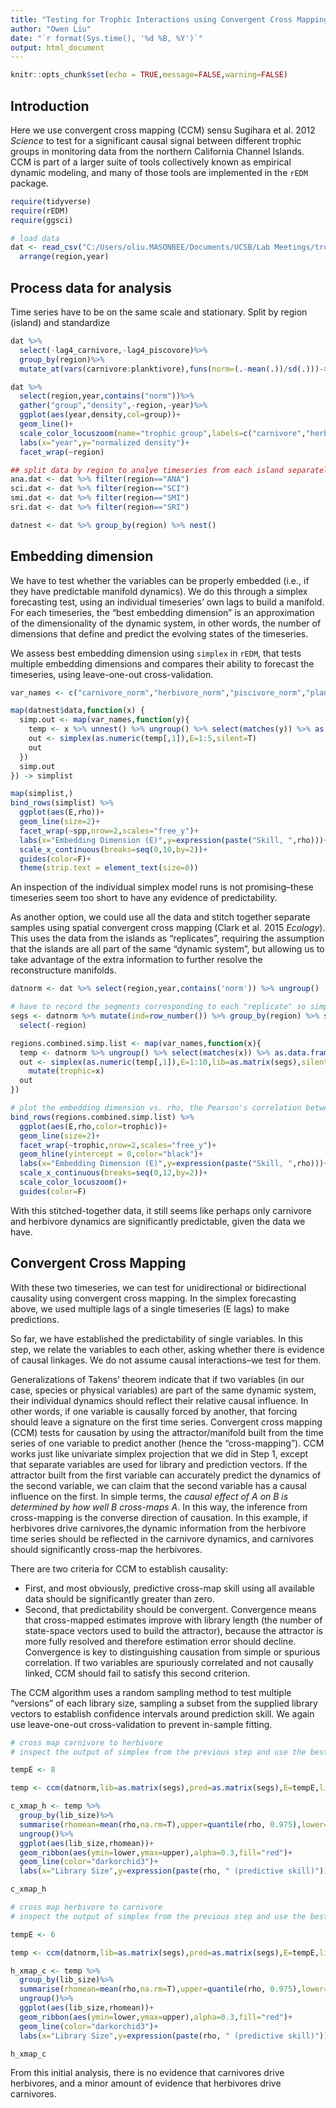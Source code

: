 ---
title: "Testing for Trophic Interactions using Convergent Cross Mapping"
author: "Owen Liu"
date: "`r format(Sys.time(), '%d %B, %Y')`"
output: html_document
---

```{r setup, include=FALSE}
knitr::opts_chunk$set(echo = TRUE,message=FALSE,warning=FALSE)
```

## Introduction

Here we use convergent cross mapping (CCM) sensu Sugihara et al. 2012 *Science* to test for a significant causal signal between different trophic groups in monitoring data from the northern California Channel Islands. CCM is part of a larger suite of tools collectively known as empirical dynamic modeling, and many of those tools are implemented in the `rEDM` package.

```{r load packages}
require(tidyverse)
require(rEDM)
require(ggsci)

# load data
dat <- read_csv("C:/Users/oliu.MASONBEE/Documents/UCSB/Lab Meetings/trophic_group_densities.csv",col_types="cidddddd") %>%
  arrange(region,year)
```

## Process data for analysis

Time series have to be on the same scale and stationary. Split by region (island) and standardize

```{r standardize timeseries}
dat %>%
  select(-lag4_carnivore,-lag4_piscovore)%>%
  group_by(region)%>%
  mutate_at(vars(carnivore:planktivore),funs(norm=(.-mean(.))/sd(.)))->dat

dat %>%
  select(region,year,contains("norm"))%>%
  gather("group","density",-region,-year)%>%
  ggplot(aes(year,density,col=group))+
  geom_line()+
  scale_color_locuszoom(name="trophic group",labels=c("carnivore","herbivore","piscivore","planktivore"))+
  labs(x="year",y="normalized density")+
  facet_wrap(~region)

## split data by region to analye timeseries from each island separately
ana.dat <- dat %>% filter(region=="ANA")
sci.dat <- dat %>% filter(region=="SCI")
smi.dat <- dat %>% filter(region=="SMI")
sri.dat <- dat %>% filter(region=="SRI")

datnest <- dat %>% group_by(region) %>% nest()

```

## Embedding dimension

We have to test whether the variables can be properly embedded (i.e., if they have predictable manifold dynamics). We do this through a simplex forecasting test, using an individual timeseries' own lags to build a manifold. For each timeseries, the "best embedding dimension" is an approximation of the dimensionality of the dynamic system, in other words, the number of dimensions that define and predict the evolving states of the timeseries.

We assess best embedding dimension using `simplex` in `rEDM`, that tests multiple embedding dimensions and compares their ability to forecast the timeseries, using leave-one-out cross-validation.

```{r simplex embedding}
var_names <- c("carnivore_norm","herbivore_norm","piscivore_norm","planktivore_norm")

map(datnest$data,function(x) {
  simp.out <- map(var_names,function(y){
    temp <- x %>% unnest() %>% ungroup() %>% select(matches(y)) %>% as.data.frame()
    out <- simplex(as.numeric(temp[,1]),E=1:5,silent=T)
    out
  })
  simp.out
}) -> simplist

map(simplist,)
bind_rows(simplist) %>%
  ggplot(aes(E,rho))+
  geom_line(size=2)+
  facet_wrap(~spp,nrow=2,scales="free_y")+
  labs(x="Embedding Dimension (E)",y=expression(paste("Skill, ",rho)))+
  scale_x_continuous(breaks=seq(0,10,by=2))+
  guides(color=F)+
  theme(strip.text = element_text(size=8))
```

An inspection of the individual simplex model runs is not promising--these timeseries seem too short to have any evidence of predictability.

As another option, we could use all the data and stitch together separate samples using spatial convergent cross mapping (Clark et al. 2015 *Ecology*). This uses the data from the islands as "replicates", requiring the assumption that the islands are all part of the same "dynamic system", but allowing us to take advantage of the extra information to further resolve the reconstructure manifolds.

```{r simplex with regions combined}
datnorm <- dat %>% select(region,year,contains('norm')) %>% ungroup()

# have to record the segments corresponding to each "replicate" so simplex algorithm does not try to make predictions crossing time barriers
segs <- datnorm %>% mutate(ind=row_number()) %>% group_by(region) %>% summarise(first=first(ind),last=last(ind)) %>%
  select(-region)

regions.combined.simp.list <- map(var_names,function(x){
  temp <- datnorm %>% ungroup() %>% select(matches(x)) %>% as.data.frame()
  out <- simplex(as.numeric(temp[,1]),E=1:10,lib=as.matrix(segs),silent=T) %>%
    mutate(trophic=x)
  out
})

# plot the embedding dimension vs. rho, the Pearson's correlation between predictions and observations
bind_rows(regions.combined.simp.list) %>%
  ggplot(aes(E,rho,color=trophic))+
  geom_line(size=2)+
  facet_wrap(~trophic,nrow=2,scales="free_y")+
  geom_hline(yintercept = 0,color="black")+
  labs(x="Embedding Dimension (E)",y=expression(paste("Skill, ",rho)))+
  scale_x_continuous(breaks=seq(0,12,by=2))+
  scale_color_locuszoom()+
  guides(color=F)
```

With this stitched-together data, it still seems like perhaps only carnivore and herbivore dynamics are significantly predictable, given the data we have.

## Convergent Cross Mapping

With these two timeseries, we can test for unidirectional or bidirectional causality using convergent cross mapping. In the simplex forecasting above, we used multiple lags of a single timeseries (E lags) to make predictions.

So far, we have established the predictability of single variables. In this step, we relate the variables to each other, asking whether there is evidence of causal linkages. We do not assume causal interactions--we test for them.

Generalizations of Takens' theorem indicate that if two variables (in our case, species or physical variables) are part of the same dynamic system, their individual dynamics should reflect their relative causal influence. In other words, if one variable is causally forced by another, that forcing should leave a signature on the first time series. Convergent cross mapping (CCM) tests for causation by using the attractor/manifold built from the time series of one variable to predict another (hence the "cross-mapping"). CCM works just like univariate simplex projection that we did in Step 1, except that separate variables are used for library and prediction vectors. If the attractor built from the first variable can accurately predict the dynamics of the second variable, we can claim that the second variable has a causal influence on the first.  In simple terms, the *causal effect of A on B is determined by how well B cross-maps A*. In this way, the inference from cross-mapping is the converse direction of causation. In this example, if herbivores drive carnivores,the dynamic information from the herbivore time series should be reflected in the carnivore dynamics, and carnivores should significantly cross-map the herbivores.

There are two criteria for CCM to establish causality: 

* First, and most obviously, predictive cross-map skill using all available data should be significantly greater than zero. 
* Second, that predictability should be convergent.  Convergence means that cross-mapped estimates improve with library length (the number of state-space vectors used to build the attractor), because the attractor is more fully resolved and therefore estimation error should decline. Convergence is key to distinguishing causation from simple or spurious correlation. If two variables are spuriously correlated and not causally linked, CCM should fail to satisfy this second criterion.

The CCM algorithm uses a random sampling method to test multiple "versions" of each library size, sampling a subset from the supplied library vectors to establish confidence intervals around prediction skill. We again use leave-one-out cross-validation to prevent in-sample fitting.

```{r ccm carn herb}
# cross map carnivore to herbivore
# inspect the output of simplex from the previous step and use the best embedding dimension (highest rho) for the herbivore time series

tempE <- 8

temp <- ccm(datnorm,lib=as.matrix(segs),pred=as.matrix(segs),E=tempE,lib_column= 'carnivore_norm',target_column = 'herbivore_norm',lib_sizes = c(10,25,50,75),num_samples=100,replace=T,silent=T,RNGseed = 41389)

c_xmap_h <- temp %>%
  group_by(lib_size)%>%
  summarise(rhomean=mean(rho,na.rm=T),upper=quantile(rho, 0.975),lower=quantile(rho, 0.025))%>%
  ungroup()%>%
  ggplot(aes(lib_size,rhomean))+
  geom_ribbon(aes(ymin=lower,ymax=upper),alpha=0.3,fill="red")+
  geom_line(color="darkorchid3")+
  labs(x="Library Size",y=expression(paste(rho, " (predictive skill)")),title="carnivore xmap herbivore")

c_xmap_h

# cross map herbivore to carnivore
# inspect the output of simplex from the previous step and use the best embedding dimension (highest rho) for the carnivore time series

tempE <- 6

temp <- ccm(datnorm,lib=as.matrix(segs),pred=as.matrix(segs),E=tempE,lib_column= 'herbivore_norm',target_column = 'carnivore_norm',lib_sizes = c(10,25,50,75),num_samples=100,replace=T,silent=T,RNGseed = 41389)

h_xmap_c <- temp %>%
  group_by(lib_size)%>%
  summarise(rhomean=mean(rho,na.rm=T),upper=quantile(rho, 0.975),lower=quantile(rho, 0.025))%>%
  ungroup()%>%
  ggplot(aes(lib_size,rhomean))+
  geom_ribbon(aes(ymin=lower,ymax=upper),alpha=0.3,fill="red")+
  geom_line(color="darkorchid3")+
  labs(x="Library Size",y=expression(paste(rho, " (predictive skill)")),title="herbivore xmap carnivore")

h_xmap_c
```

From this initial analysis, there is no evidence that carnivores drive herbivores, and a minor amount of evidence that herbivores drive carnivores.